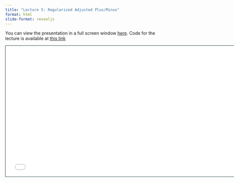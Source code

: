 ```yaml
---
title: "Lecture 5: Regularized Adjusted Plus/Minus"
format: html
slide-format: revealjs
---
```


You can view the presentation in a full screen window [here](raw_slides/slides_05.html){target="_blank"}.
Code for the lecture is available at [this link](../lectures/lecture05.qmd)

<div>

```{=html}
<iframe class="slide-deck" src="raw_slides/slides_054.html" height="420" width="747" style="border: 1px solid #123233;"></iframe>
```

</div>
